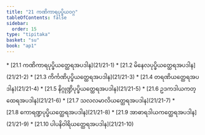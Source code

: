 ```yaml
---
title: "21 ကဏိကာရပုပ္ဖိယဝဂ္ဂ"
tableOfContents: false
sidebar:
  order: 15
type: "tipitaka"
basket: "su"
book: "ap1"
---
```



<DynamicBreadcrumb />



<TableOfContents book="ap1" section="21">
* [21.1 ကဏိကာရပုပ္ဖိယတ္ထေရအပဒါန](21/21-1)
* [21.2 မိနေလပုပ္ဖိယတ္ထေရအပဒါန](21/21-2)
* [21.3 ကိင်္ကဏိပုပ္ဖိယတ္ထေရအပဒါန](21/21-3)
* [21.4 တရဏိယတ္ထေရအပဒါန](21/21-4)
* [21.5 နိဂ္ဂုဏ္ဍိပုပ္ဖိယတ္ထေရအပဒါန](21/21-5)
* [21.6 ဥဒကဒါယကတ္ထေရအပဒါန](21/21-6)
* [21.7 သလလမာလိယတ္ထေရအပဒါန](21/21-7)
* [21.8 ကောရဏ္ဍပုပ္ဖိယတ္ထေရအပဒါန](21/21-8)
* [21.9 အာဓာရဒါယကတ္ထေရအပဒါန](21/21-9)
* [21.10 ပါပနိဝါရိယတ္ထေရအပဒါန](21/21-10)
</TableOfContents>